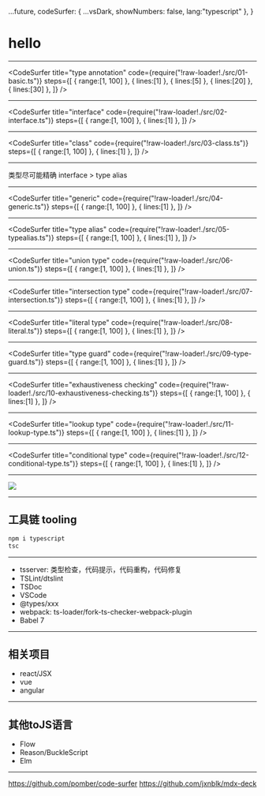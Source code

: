 
  ...future,
  codeSurfer: {
    ...vsDark,
    showNumbers: false,
    lang:"typescript"
  },
}

<Head>
  <title>TypeScript Intro</title>
</Head>

# hello

---

<CodeSurfer
  title="type annotation"
  code={require("!raw-loader!./src/01-basic.ts")}
  steps={[
    { range:[1, 100] }, 
    { lines:[1] }, 
    { lines:[5] },
    { lines:[20] },
    { lines:[30] },
  ]}
/>

---

<CodeSurfer
  title="interface"
  code={require("!raw-loader!./src/02-interface.ts")}
  steps={[
    { range:[1, 100] }, 
    { lines:[1] },
  ]}
/>

---

<CodeSurfer
  title="class"
  code={require("!raw-loader!./src/03-class.ts")}
  steps={[
    { range:[1, 100] }, 
    { lines:[1] },
  ]}
/>

---

类型尽可能精确
interface > type alias

---

<CodeSurfer
  title="generic"
  code={require("!raw-loader!./src/04-generic.ts")}
  steps={[
    { range:[1, 100] }, 
    { lines:[1] },
  ]}
/>

---

<CodeSurfer
  title="type alias"
  code={require("!raw-loader!./src/05-typealias.ts")}
  steps={[
    { range:[1, 100] },
    { lines:[1] },
  ]}
/>

---

<CodeSurfer
  title="union type"
  code={require("!raw-loader!./src/06-union.ts")}
  steps={[
    { range:[1, 100] }, 
    { lines:[1] },
  ]}
/>

---

<CodeSurfer
  title="intersection type"
  code={require("!raw-loader!./src/07-intersection.ts")}
  steps={[
    { range:[1, 100] }, 
    { lines:[1] },
  ]}
/>

---

<CodeSurfer
  title="literal type"
  code={require("!raw-loader!./src/08-literal.ts")}
  steps={[
    { range:[1, 100] }, 
    { lines:[1] },
  ]}
/>

---

<CodeSurfer
  title="type guard"
  code={require("!raw-loader!./src/09-type-guard.ts")}
  steps={[
    { range:[1, 100] }, 
    { lines:[1] },
  ]}
/>

---

<CodeSurfer
  title="exhaustiveness checking"
  code={require("!raw-loader!./src/10-exhaustiveness-checking.ts")}
  steps={[
    { range:[1, 100] },
    { lines:[1] },
  ]}
/>

---


<CodeSurfer
  title="lookup type"
  code={require("!raw-loader!./src/11-lookup-type.ts")}
  steps={[
    { range:[1, 100] },
    { lines:[1] },
  ]}
/>

---


<CodeSurfer
  title="conditional type"
  code={require("!raw-loader!./src/12-conditional-type.ts")}
  steps={[
    { range:[1, 100] }, 
    { lines:[1] },
  ]}
/>

---

<Image src="./static/turing.png" size="80%" />

---


## 工具链 tooling

```bash
npm i typescript
tsc
```

---

- tsserver: 类型检查，代码提示，代码重构，代码修复
- TSLint/dtslint
- TSDoc
- VSCode
- @types/xxx
- webpack: ts-loader/fork-ts-checker-webpack-plugin
- Babel 7

---

## 相关项目

- react/JSX
- vue
- angular

---

## 其他toJS语言

- Flow
- Reason/BuckleScript
- Elm

---

https://github.com/pomber/code-surfer
https://github.com/jxnblk/mdx-deck
